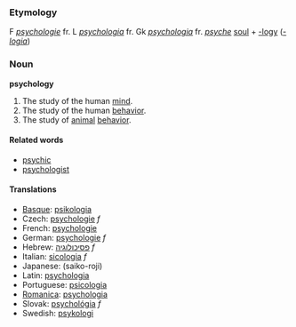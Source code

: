 ===Etymology===
F ''[[psychologie]]'' fr. L ''[[psychologia]]'' fr. Gk ''[[psychologia]]'' fr. ''[[psyche]]'' [[soul]] + [[-logy]] (''[[-logia]]'')

=== Noun ===
'''psychology'''

# The study of the human [[mind]].
# The study of the human [[behavior]].
# The study of [[animal]] [[behavior]].

====Related words====
*[[psychic]]
*[[psychologist]]

====Translations====
*[[Basque]]: [[psikologia]]
*Czech: [[psychologie]] ''f''
*French: [[psychologie]]
*German: [[psychologie]] ''f''
*Hebrew: [[פסיכולוגיה]] ''f''
*Italian: [[sicologia]] ''f''
*Japanese: (saiko-roji)
*Latin: [[psychologia]]
*Portuguese: [[psicologia]]
*[[Romanica]]: [[psychologia]]
*Slovak: [[psychológia]] ''f''
*Swedish: [[psykologi]]